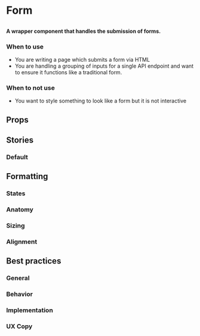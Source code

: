 
# Form

##

<h4>
  A wrapper component that handles the submission of forms.
</h4>

<Canvas>
  <Story id="components-form--default" />
</Canvas>

### When to use
- You are writing a page which submits a form via HTML
- You are handling a grouping of inputs for a single API endpoint and want to ensure it functions like a traditional form.

### When to not use
- You want to style something to look like a form but it is not interactive

## Props

<ArgsTable of={Form} />

## Stories

### Default

<Canvas>
  <Story id="components-form--default" />
</Canvas>

## Formatting

### States

### Anatomy

### Sizing

### Alignment


## Best practices

### General

### Behavior

### Implementation

### UX Copy
